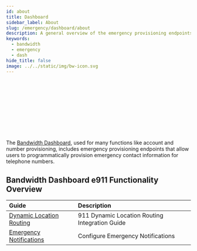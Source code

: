 ---
id: about
title: Dashboard
sidebar_label: About
slug: /emergency/dashboard/about
description: A general overview of the emergency provisioning endpoints in Bandwidth's Dashboard API
keywords:
  - bandwidth
  - emergency
  - dash
hide_title: false
image: ../../static/img/bw-icon.svg
---


<Svg className='about-image' /> <br/>

The [Bandwidth Dashboard](Https://dashboard.bandwidth.com), used for many functions like account and number provisioning, includes emergency provisioning endpoints that allow users to programmatically provision emergency contact information for telephone numbers.

## Bandwidth Dashboard e911 Functionality Overview

| Guide | Description |
|:------|:------------|
| [Dynamic Location Routing](/docs/emergency/dashboard/dlr) | 911 Dynamic Location Routing Integration Guide |
| [Emergency Notifications](/docs/emergency/dashboard/notifications) | Configure Emergency Notifications |
